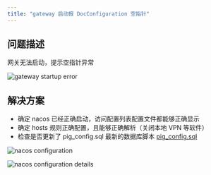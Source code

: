 ```yaml
---
title: "gateway 启动报 DocConfiguration 空指针"
---
```


## 问题描述
网关无法启动，提示空指针异常

![gateway startup error](/images/1660044285514-90ccef21-2478-4212-80f5-9885f7b5ac7c.png)

## 解决方案
- 确定 nacos 已经正确启动，访问配置列表配置文件都能够正确显示
- 确定 hosts 规则正确配置，且能够正确解析（关闭本地 VPN 等软件）
- 检查是否更新了 pig_config.sql 最新的数据库脚本 [pig_config.sql](https://github.com/pig-mesh/pig/blob/master/db/pig_config.sql)

![nacos configuration](/images/1661309013678-d29206e3-a46f-4e62-b40b-c40d050983e0.png)

![nacos configuration details](https://minio.pigx.vip/oss/1660044505.png)
